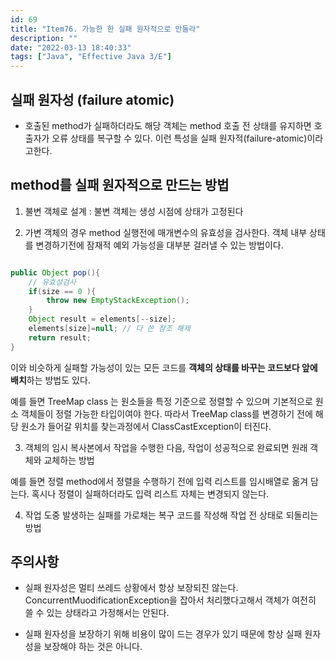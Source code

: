 ```yaml
---
id: 69
title: "Item76. 가능한 한 실패 원자적으로 만들라"
description: ""
date: "2022-03-13 18:40:33"
tags: ["Java", "Effective Java 3/E"]
---
```

## 실패 원자성 (failure atomic)

- 호출된 method가 실패하더라도 해당 객체는 method 호출 전 상태를 유지하면 호출자가 오류 상태를 복구할 수 있다. 이런 특성을 실패 원자적(failure-atomic)이라고한다.

## method를 실패 원자적으로 만드는 방법 

1. 불변 객체로 설계 : 불변 객체는 생성 시점에 상태가 고정된다 

2. 가변 객체의 경우 method 실행전에 매개변수의 유효성을 검사한다. 객체 내부 상태를 변경하기전에 잠재적 예외 가능성을 대부분 걸러낼 수 있는 방법이다.

```java

public Object pop(){
    // 유효성검사 
    if(size == 0 ){
        throw new EmptyStackException();
    }
    Object result = elements[--size]; 
    elements[size]=null; // 다 쓴 참조 해제
    return result;
}
```

이와 비슷하게 실패할 가능성이 있는 모든 코드를 <strong> 객체의 상태를 바꾸는 코드보다 앞에 배치</strong>하는 방법도 있다. 

예를 들면 TreeMap class 는 원소들을 특정 기준으로 정렬할 수 있으며 기본적으로 원소 객체들이 정렬 가능한 타입이여야 한다. 따라서 TreeMap class를 변경하기 전에 해당 원소가 들어갈 위치를 찾는과정에서 ClassCastException이 터진다. 

3. 객체의 임시 복사본에서 작업을 수행한 다음, 작업이 성공적으로 완료되면 원래 객체와 교체하는 방법

예를 들면 정렬 method에서 정렬을 수행하기 전에 입력 리스트를 임시배열로 옮겨 담는다.  혹시나 정렬이 실패하더라도 입력 리스트 자체는 변경되지 않는다. 

4. 작업 도중 발생하는 실패를 가로채는 복구 코드를 작성해 작업 전 상태로 되돌리는 방법 




## 주의사항

- 실패 원자성은 멀티 쓰레드 상황에서 항상 보장되진 않는다. ConcurrentMuodificationException을 잡아서 처리했다고해서 객체가 여전히 쓸 수 있는 상태라고 가정해서는 안된다.

- 실패 원자성을 보장하기 위해 비용이 많이 드는 경우가 있기 때문에 항상 실패 원자성을 보장해야 하는 것은 아니다.
